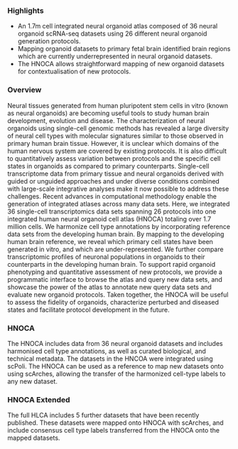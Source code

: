 ### Highlights

- An 1.7m cell integrated neural organoid atlas composed of 36 neural organoid scRNA-seq datasets using 26 different neural organoid generation protocols.
- Mapping organoid datasets to primary fetal brain identified brain regions which are currently underrepresented in neural organoid datasets.
- The HNOCA allows straightforward mapping of new organoid datasets for contextualisation of new protocols.

### Overview

Neural tissues generated from human pluripotent stem cells in vitro (known as neural organoids) are becoming useful tools to study human brain development, evolution and disease. The characterization of neural organoids using single-cell genomic methods has revealed a large diversity of neural cell types with molecular signatures similar to those observed in primary human brain tissue. However, it is unclear which domains of the human nervous system are covered by existing protocols. It is also difficult to quantitatively assess variation between protocols and the specific cell states in organoids as compared to primary counterparts. Single-cell transcriptome data from primary tissue and neural organoids derived with guided or unguided approaches and under diverse conditions combined with large-scale integrative analyses make it now possible to address these challenges. Recent advances in computational methodology enable the generation of integrated atlases across many data sets. Here, we integrated 36 single-cell transcriptomics data sets spanning 26 protocols into one integrated human neural organoid cell atlas (HNOCA) totaling over 1.7 million cells. We harmonize cell type annotations by incorporating reference data sets from the developing human brain. By mapping to the developing human brain reference, we reveal which primary cell states have been generated in vitro, and which are under-represented. We further compare transcriptomic profiles of neuronal populations in organoids to their counterparts in the developing human brain. To support rapid organoid phenotyping and quantitative assessment of new protocols, we provide a programmatic interface to browse the atlas and query new data sets, and showcase the power of the atlas to annotate new query data sets and evaluate new organoid protocols. Taken together, the HNOCA will be useful to assess the fidelity of organoids, characterize perturbed and diseased states and facilitate protocol development in the future.

### HNOCA

The HNOCA includes data from 36 neural organoid datasets and includes harmonised cell type annotations, as well as curated biological, and technical metadata. The datasets in the HNCOA were integrated using scPoli. The HNOCA can be used as a reference to map new datasets onto using scArches, allowing the transfer of the harmonized cell-type labels to any new dataset.

### HNOCA Extended

The full HLCA includes 5 further datasets that have been recently published. These datasets were mapped onto HNOCA with scArches, and include consensus cell type labels transferred from the HNOCA onto the mapped datasets.
